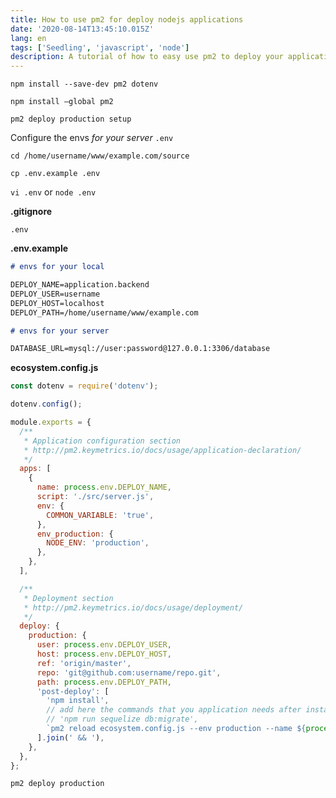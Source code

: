 ```yaml
---
title: How to use pm2 for deploy nodejs applications
date: '2020-08-14T13:45:10.015Z'
lang: en
tags: ['Seedling', 'javascript', 'node']
description: A tutorial of how to easy use pm2 to deploy your applications
---
```


`npm install --save-dev pm2 dotenv`

`npm install —global pm2`

`pm2 deploy production setup`

Configure the envs _for your server_ `.env`

`cd /home/username/www/example.com/source`

`cp .env.example .env`

`vi .env` or `node .env`

**.gitignore**

```
.env
```

**.env.example**

```markdown
# envs for your local

DEPLOY_NAME=application.backend
DEPLOY_USER=username
DEPLOY_HOST=localhost
DEPLOY_PATH=/home/username/www/example.com

# envs for your server

DATABASE_URL=mysql://user:password@127.0.0.1:3306/database
```

**ecosystem.config.js**

```javascript
const dotenv = require('dotenv');

dotenv.config();

module.exports = {
  /**
   * Application configuration section
   * http://pm2.keymetrics.io/docs/usage/application-declaration/
   */
  apps: [
    {
      name: process.env.DEPLOY_NAME,
      script: './src/server.js',
      env: {
        COMMON_VARIABLE: 'true',
      },
      env_production: {
        NODE_ENV: 'production',
      },
    },
  ],

  /**
   * Deployment section
   * http://pm2.keymetrics.io/docs/usage/deployment/
   */
  deploy: {
    production: {
      user: process.env.DEPLOY_USER,
      host: process.env.DEPLOY_HOST,
      ref: 'origin/master',
      repo: 'git@github.com:username/repo.git',
      path: process.env.DEPLOY_PATH,
      'post-deploy': [
        'npm install',
        // add here the commands that you application needs after install
        // 'npm run sequelize db:migrate',
        `pm2 reload ecosystem.config.js --env production --name ${process.env.DEPLOY_NAME}`,
      ].join(' && '),
    },
  },
};
```

`pm2 deploy production`
